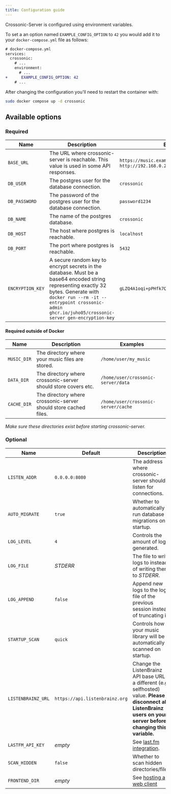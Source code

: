 ```yaml
---
title: Configuration guide
---
```


Crossonic-Server is configured using environment variables.

To set a an option named `EXAMPLE_CONFIG_OPTION` to `42` you would add it to your `docker-compose.yml` file as follows:
```diff lang="yaml"
# docker-compose.yml
services:
  crossonic:
    # ...
    environment:
      # ...
+      EXAMPLE_CONFIG_OPTION: 42
    # ...
```

After changing the configuration you'll need to restart the container with:

```bash
sudo docker compose up -d crossonic
```

## Available options

### Required

| Name | Description | Examples |
| --- | --- | --- |
| `BASE_URL` | The URL where crossonic-server is reachable. This value is used in some API responses. | `https://music.example.com`, `http://192.168.0.200:8080` |
| `DB_USER` | The postgres user for the database connection. | `crossonic` |
| `DB_PASSWORD` | The password of the postgres user for the database connection. | `password1234` |
| `DB_NAME` | The name of the postgres database. | `crossonic` |
| `DB_HOST` | The host where postgres is reachable. | `localhost` |
| `DB_PORT` | The port where postgres is reachable. | `5432` |
| `ENCRYPTION_KEY` | A secure random key to encrypt secrets in the database. Must be a base64 encoded string representing exactly 32 bytes. Generate with `docker run --rm -it --entrypoint crossonic-admin ghcr.io/juho05/crossonic-server gen-encryption-key` | `gLZQ4A1oqi+pPHfk7Q9A6mCpOGBKR2ZcVq94tHW0lKo` |

#### Required outside of Docker

| Name | Description | Examples |
| --- | --- | --- |
| `MUSIC_DIR` | The directory where your music files are stored. | `/home/user/my_music` |
| `DATA_DIR` | The directory where crossonic-server should store covers etc. | `/home/user/crossonic-server/data` |
| `CACHE_DIR` | The directory where crossonic-server should store cached files. | `/home/user/crossonic-server/cache` |

*Make sure these directories exist before starting crossonic-server.*

### Optional

| Name | Default | Description | Format |
| --- | --- | --- | --- |
| `LISTEN_ADDR` | `0.0.0.0:8080` | The address where crossonic-server should listen for connections. | `host:port` |
| `AUTO_MIGRATE` | `true` | Whether to automatically run database migrations on startup. | `true`/`false`
| `LOG_LEVEL` | `4` | Controls the amount of logs generated. | `0` (none), `1` (fatal), `2` (error), `3` (warning), `4` (info), `5` (trace)
| `LOG_FILE` | *STDERR* | The file to write logs to instead of writing them to *STDERR*. | `/home/user/crossonic-server/logs.txt` |
| `LOG_APPEND` | `false` | Append new logs to the log file of the previous session instead of truncating it. | `true`/`false` |
| `STARTUP_SCAN` | `quick` | Controls how your music library will be automatically scanned on startup. | `disabled`, `quick`, `full` |
| `LISTENBRAINZ_URL` | `https://api.listenbrainz.org` | Change the ListenBrainz API base URL to a different (e.g. selfhosted) value. **Please disconnect all ListenBrainz users on your server before changing this variable.** | e.g. `https://maloja.example.com/apis/listenbrainz`
| `LASTFM_API_KEY` | *empty* | See [last.fm integration](/server/configuration/lastfm). | `x9hp2n6epyaxfnjkgh3jbgjquwwnsh25` |
| `SCAN_HIDDEN` | `false` | Whether to scan hidden directories/files. | `true`/`false` |
| `FRONTEND_DIR` | *empty* | See [hosting a web client](/server/configuration/frontend) | `/home/user/crossonic-server/frontend` |